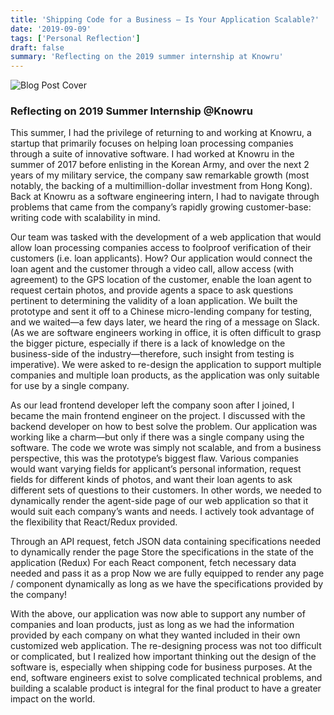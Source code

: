 ```yaml
---
title: 'Shipping Code for a Business – Is Your Application Scalable?'
date: '2019-09-09'
tags: ['Personal Reflection']
draft: false
summary: 'Reflecting on the 2019 summer internship at Knowru'
---
```


![Blog Post Cover](/static/images/knowru-internship/knowru_internship_cover.png)

### Reflecting on 2019 Summer Internship @Knowru 

This summer, I had the privilege of returning to and working at Knowru, a startup that primarily focuses on helping loan processing companies through a suite of innovative software. I had worked at Knowru in the summer of 2017 before enlisting in the Korean Army, and over the next 2 years of my military service, the company saw remarkable growth (most notably, the backing of a multimillion-dollar investment from Hong Kong). Back at Knowru as a software engineering intern, I had to navigate through problems that came from the company’s rapidly growing customer-base: writing code with scalability in mind.

Our team was tasked with the development of a web application that would allow loan processing companies access to foolproof verification of their customers (i.e. loan applicants). How? Our application would connect the loan agent and the customer through a video call, allow access (with agreement) to the GPS location of the customer, enable the loan agent to request certain photos, and provide agents a space to ask questions pertinent to determining the validity of a loan application. We built the prototype and sent it off to a Chinese micro-lending company for testing, and we waited—a few days later, we heard the ring of a message on Slack. (As we are software engineers working in office, it is often difficult to grasp the bigger picture, especially if there is a lack of knowledge on the business-side of the industry—therefore, such insight from testing is imperative). We were asked to re-design the application to support multiple companies and multiple loan products, as the application was only suitable for use by a single company.

As our lead frontend developer left the company soon after I joined, I became the main frontend engineer on the project. I discussed with the backend developer on how to best solve the problem. Our application was working like a charm—but only if there was a single company using the software. The code we wrote was simply not scalable, and from a business perspective, this was the prototype’s biggest flaw. Various companies would want varying fields for applicant’s personal information, request fields for different kinds of photos, and want their loan agents to ask different sets of questions to their customers. In other words, we needed to dynamically render the agent-side page of our web application so that it would suit each company’s wants and needs. I actively took advantage of the flexibility that React/Redux provided.

Through an API request, fetch JSON data containing specifications needed to dynamically render the page
Store the specifications in the state of the application (Redux)
For each React component, fetch necessary data needed and pass it as a prop
Now we are fully equipped to render any page / component dynamically as long as we have the specifications provided by the company!

With the above, our application was now able to support any number of companies and loan products, just as long as we had the information provided by each company on what they wanted included in their own customized web application. The re-designing process was not too difficult or complicated, but I realized how important thinking out the design of the software is, especially when shipping code for business purposes. At the end, software engineers exist to solve complicated technical problems, and building a scalable product is integral for the final product to have a greater impact on the world.
